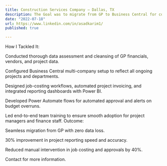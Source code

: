 ```yaml
---
title: Construction Services Company – Dallas, TX
description: The Goal was to migrate from GP to Business Central for consolidated project accounting, improve job costing, and automate reporting.
date: "2022-07-18"
url: https://www.linkedin.com/in/asadkarim1/
published: true

---
```


How I Tackled It:

Conducted thorough data assessment and cleansing of GP financials, vendors, and project data.

Configured Business Central multi-company setup to reflect all ongoing projects and departments.

Designed job-costing workflows, automated project invoicing, and integrated reporting dashboards with Power BI.

Developed Power Automate flows for automated approval and alerts on budget overruns.

Led end-to-end team training to ensure smooth adoption for project managers and finance staff.
Outcome:

Seamless migration from GP with zero data loss.

30% improvement in project reporting speed and accuracy.

Reduced manual intervention in job costing and approvals by 40%.

Contact for more information.
